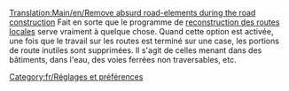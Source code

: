 [[Translation:Main/en/Remove absurd road-elements during the road construction]]
{{en/-}}
Fait en sorte que le programme de [[Main/en/Municipalité/Fr#Financer la construction locale de routes|reconstruction des routes locales]] serve vraiment à quelque chose. Quand cette option est activée, une fois que le travail sur les routes est terminé sur une case, les portions de route inutiles sont supprimées. Il s'agit de celles menant dans des bâtiments, dans l'eau, des voies ferrées non traversables, etc.
[[Category:fr/Réglages et préférences]]